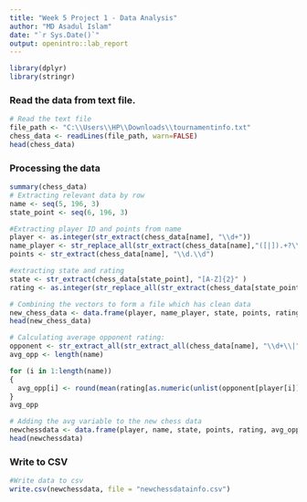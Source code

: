 ---
title: "Week 5 Project 1 - Data Analysis"
author: "MD Asadul Islam"
date: "`r Sys.Date()`"
output: openintro::lab_report
---

```{r load-packages, message=FALSE}
library(dplyr)
library(stringr)
```

### Read the data from text file.

```{r code-chunk-label for reading text file}
# Read the text file
file_path <- "C:\\Users\\HP\\Downloads\\tournamentinfo.txt"
chess_data <- readLines(file_path, warn=FALSE)
head(chess_data)
```

### Processing the data
```{r code chunk for processing data }
summary(chess_data)
# Extracting relevant data by row
name <- seq(5, 196, 3) 
state_point <- seq(6, 196, 3) 

#Extracting player ID and points from name
player <- as.integer(str_extract(chess_data[name], "\\d+")) 
name_player <- str_replace_all(str_extract(chess_data[name],"([|]).+?\\1"),"[|]","") 
points <- str_extract(chess_data[name], "\\d.\\d") 

#extracting state and rating
state <- str_extract(chess_data[state_point], "[A-Z]{2}" ) 
rating <- as.integer(str_replace_all(str_extract(chess_data[state_point], "R: \\s?\\d{3,4}"), "R:\\s", ""))

# Combining the vectors to form a file which has clean data
new_chess_data <- data.frame(player, name_player, state, points, rating) 
head(new_chess_data)

# Calculating average opponent rating:
opponent <- str_extract_all(str_extract_all(chess_data[name], "\\d+\\|"), "\\d+")
avg_opp <- length(name)

for (i in 1:length(name)) 
{ 
  avg_opp[i] <- round(mean(rating[as.numeric(unlist(opponent[player[i]]))]), digits = 0)
}
avg_opp

# Adding the avg variable to the new chess data
newchessdata <- data.frame(player, name, state, points, rating, avg_opp)
head(newchessdata)

```
### Write to CSV

```{r code chunk for writing data to csv}
#Write data to csv
write.csv(newchessdata, file = "newchessdatainfo.csv")
```
